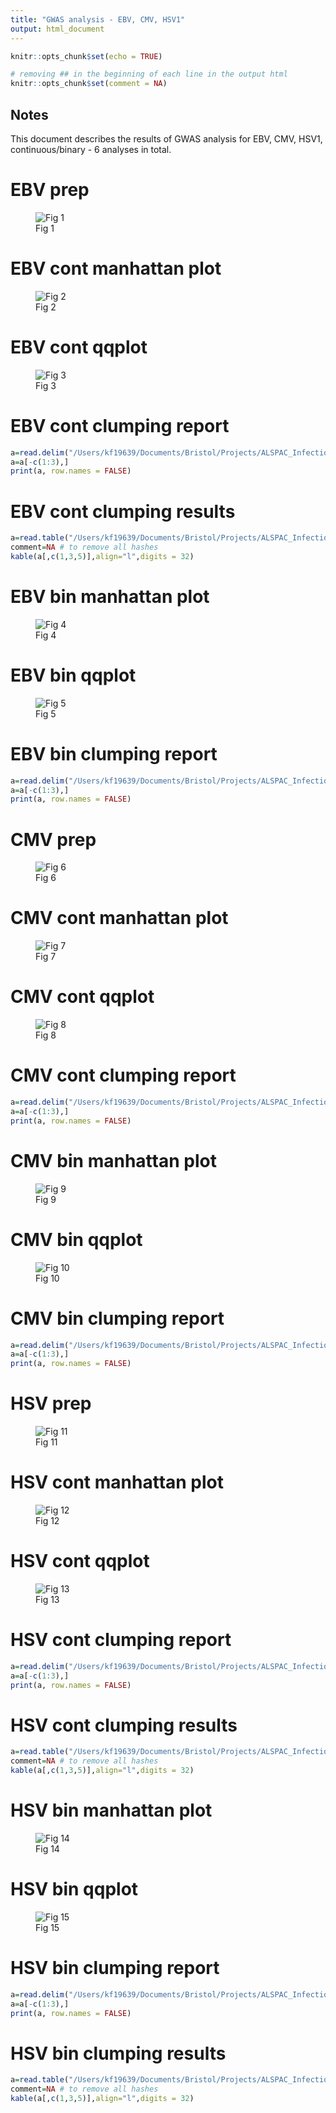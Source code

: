 ```yaml
---
title: "GWAS analysis - EBV, CMV, HSV1"
output: html_document
---
```


```r
knitr::opts_chunk$set(echo = TRUE)
```

```r
# removing ## in the beginning of each line in the output html
knitr::opts_chunk$set(comment = NA)
```


## Notes

This document describes the results of GWAS analysis for EBV, CMV, HSV1, continuous/binary - 6 analyses in total.

# EBV prep
![Fig 1](/Users/kf19639/Documents/Bristol/Projects/ALSPAC_Infection/Analysis_codes_results/BC3/EBV/Results/EBV_std.png)

# EBV cont manhattan plot

![Fig 2](/Users/kf19639/Documents/Bristol/Projects/ALSPAC_Infection/Analysis_codes_results/BC3/EBV/Results/EBV_cont_manhattan.png)

# EBV cont qqplot

![Fig 3](/Users/kf19639/Documents/Bristol/Projects/ALSPAC_Infection/Analysis_codes_results/BC3/EBV/Results/EBV_cont_qqplot.png)

# EBV cont clumping report

```r
a=read.delim("/Users/kf19639/Documents/Bristol/Projects/ALSPAC_Infection/Analysis_codes_results/BC3/EBV/Results/EBV_cont.log")
a=a[-c(1:3),]
print(a, row.names = FALSE)
```

# EBV cont clumping results

```r
a=read.table("/Users/kf19639/Documents/Bristol/Projects/ALSPAC_Infection/Analysis_codes_results/BC3/EBV/Results/EBV_cont.clumped", header=TRUE)
comment=NA # to remove all hashes
kable(a[,c(1,3,5)],align="l",digits = 32)
```



# EBV bin manhattan plot

![Fig 4](/Users/kf19639/Documents/Bristol/Projects/ALSPAC_Infection/Analysis_codes_results/BC3/EBV/Results/EBV_bin_manhattan.png)

# EBV bin qqplot

![Fig 5](/Users/kf19639/Documents/Bristol/Projects/ALSPAC_Infection/Analysis_codes_results/BC3/EBV/Results/EBV_bin_qqplot.png)

# EBV bin clumping report

```r
a=read.delim("/Users/kf19639/Documents/Bristol/Projects/ALSPAC_Infection/Analysis_codes_results/BC3/EBV/Results/EBV_bin.log")
a=a[-c(1:3),]
print(a, row.names = FALSE)
```


# CMV prep
![Fig 6](/Users/kf19639/Documents/Bristol/Projects/ALSPAC_Infection/Analysis_codes_results/BC3/CMV/Results/CMV_std.png)

# CMV cont manhattan plot

![Fig 7](/Users/kf19639/Documents/Bristol/Projects/ALSPAC_Infection/Analysis_codes_results/BC3/CMV/Results/CMV_cont_manhattan.png)

# CMV cont qqplot

![Fig 8](/Users/kf19639/Documents/Bristol/Projects/ALSPAC_Infection/Analysis_codes_results/BC3/CMV/Results/CMV_cont_qqplot.png)

# CMV cont clumping report

```r
a=read.delim("/Users/kf19639/Documents/Bristol/Projects/ALSPAC_Infection/Analysis_codes_results/BC3/CMV/Results/CMV_cont.log")
a=a[-c(1:3),]
print(a, row.names = FALSE)
```


# CMV bin manhattan plot

![Fig 9](/Users/kf19639/Documents/Bristol/Projects/ALSPAC_Infection/Analysis_codes_results/BC3/CMV/Results/CMV_bin_manhattan.png)

# CMV bin qqplot

![Fig 10](/Users/kf19639/Documents/Bristol/Projects/ALSPAC_Infection/Analysis_codes_results/BC3/CMV/Results/CMV_bin_qqplot.png)

# CMV bin clumping report

```r
a=read.delim("/Users/kf19639/Documents/Bristol/Projects/ALSPAC_Infection/Analysis_codes_results/BC3/CMV/Results/CMV_bin.log")
a=a[-c(1:3),]
print(a, row.names = FALSE)
```


# HSV prep
![Fig 11](/Users/kf19639/Documents/Bristol/Projects/ALSPAC_Infection/Analysis_codes_results/BC3/HSV/Results/HSV_std.png)

# HSV cont manhattan plot

![Fig 12](/Users/kf19639/Documents/Bristol/Projects/ALSPAC_Infection/Analysis_codes_results/BC3/HSV/Results/HSV_cont_manhattan.png)

# HSV cont qqplot

![Fig 13](/Users/kf19639/Documents/Bristol/Projects/ALSPAC_Infection/Analysis_codes_results/BC3/HSV/Results/HSV_cont_qqplot.png)

# HSV cont clumping report

```r
a=read.delim("/Users/kf19639/Documents/Bristol/Projects/ALSPAC_Infection/Analysis_codes_results/BC3/HSV/Results/HSV_cont.log")
a=a[-c(1:3),]
print(a, row.names = FALSE)
```


# HSV cont clumping results

```r
a=read.table("/Users/kf19639/Documents/Bristol/Projects/ALSPAC_Infection/Analysis_codes_results/BC3/HSV/Results/HSV_cont.clumped", header=TRUE)
comment=NA # to remove all hashes
kable(a[,c(1,3,5)],align="l",digits = 32)
```


# HSV bin manhattan plot

![Fig 14](/Users/kf19639/Documents/Bristol/Projects/ALSPAC_Infection/Analysis_codes_results/BC3/HSV/Results/HSV_bin_manhattan.png)

# HSV bin qqplot

![Fig 15](/Users/kf19639/Documents/Bristol/Projects/ALSPAC_Infection/Analysis_codes_results/BC3/HSV/Results/HSV_bin_qqplot.png)

# HSV bin clumping report

```r
a=read.delim("/Users/kf19639/Documents/Bristol/Projects/ALSPAC_Infection/Analysis_codes_results/BC3/HSV/Results/HSV_bin.log")
a=a[-c(1:3),]
print(a, row.names = FALSE)
```

# HSV bin clumping results

```r
a=read.table("/Users/kf19639/Documents/Bristol/Projects/ALSPAC_Infection/Analysis_codes_results/BC3/HSV/Results/HSV_bin.clumped", header=TRUE)
comment=NA # to remove all hashes
kable(a[,c(1,3,5)],align="l",digits = 32)
```


